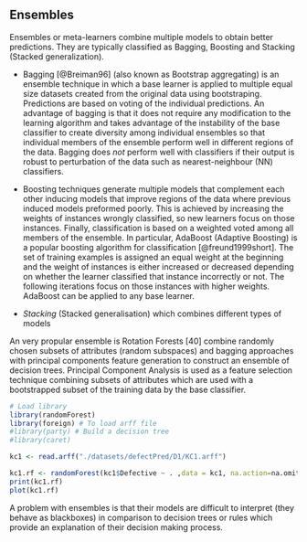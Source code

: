 
## Ensembles

Ensembles or meta-learners combine multiple models to obtain better predictions. They are typically classified as Bagging, Boosting and Stacking (Stacked generalization). 

+ Bagging [@Breiman96] (also known as Bootstrap aggregating) is an ensemble technique in which a base learner is applied to multiple equal size datasets created from the original data using bootstraping. Predictions are based on voting of the individual predictions. An advantage of bagging is that it does not require any modification to the learning algorithm and takes advantage of the instability of the base classifier to create diversity among individual ensembles so that individual members of the ensemble perform well in different regions of the data. Bagging does _not_ perform well with classifiers if their output is robust to perturbation of the data such as nearest-neighbour (NN) classifiers.

+ Boosting techniques generate multiple models that complement each other inducing models that improve regions of the data where previous induced models preformed poorly. This is achieved by increasing the weights of instances wrongly classified, so new learners focus on those instances. Finally, classification is based on a weighted voted among all members of the ensemble. In particular, AdaBoost (Adaptive Boosting) is a popular boosting algorithm for classification [@freund1999short]. The set of training examples is assigned an equal weight at the beginning and the weight of instances is either increased or decreased depending on whether the learner classified that instance incorrectly or not. The following iterations focus on those instances with higher weights. AdaBoost can be applied to any base learner.

+ _Stacking_ (Stacked generalisation) which combines different types of models



An very propular ensemble is Rotation Forests [40] combine randomly chosen subsets of attributes (random subspaces) and bagging approaches with principal components feature generation to construct an ensemble of decision trees. Principal Component Analysis is used as a feature selection technique combining subsets of attributes which are used with a bootstrapped subset of the training data by the base classifier.

```r
# Load library
library(randomForest)
library(foreign) # To load arff file
#library(party) # Build a decision tree
#library(caret) 

kc1 <- read.arff("./datasets/defectPred/D1/KC1.arff")

kc1.rf <- randomForest(kc1$Defective ~ . ,data = kc1, na.action=na.omit)
print(kc1.rf) 
plot(kc1.rf)
```


A problem with ensembles is that their models are difficult to interpret (they behave as blackboxes) in comparison to decision trees or rules which provide an explanation of their
decision making process.
